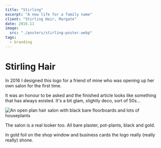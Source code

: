 ```yaml
---
title: "Stirling"
excerpt: "A new life for a family name"
client: "Stirling Hair, Margate"
date: 2016.11
image:
  src: "./posters/stirling-poster.webp"
tags:
  - branding
---
```



# Stirling Hair

In 2016 I designed this logo for a friend of mine who was opening up her own salon for the first time.

It was an honour to be asked and the finished article looks like something that has always existed. It's a bit glam, slightly deco, sort of 50s...

<Image
	class="body-image"
	src={shop}
	alt="An open plan hair salon with black bare floorboards and lots of houseplants"
/>

The salon is a real looker too. All bare plaster, pot-plants, black and gold.

In gold foil on the shop window and business cards the logo really (really really) shone.
